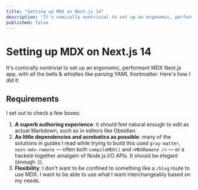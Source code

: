 ```yaml
---
title: "Setting up MDX on Next.js 14"
description: "It's comically nontrivial to set up an ergonomic, performant MDX Next.js app, with all the bells & whistles like parsing YAML frontmatter. Here's how I did it."
published: false
---
```


# Setting up MDX on Next.js 14

It's comically nontrivial to set up an ergonomic, performant MDX Next.js app, with all the bells & whistles like parsing YAML frontmatter. Here's how I did it.

## Requirements

I set out to check a few boxes:

1. **A superb authoring experience**: it should feel natural enough to edit as actual Markdown, such as in editors like Obsidian.
2. **As little dependencies and acrobatics as possible**: many of the solutions in guides I read while trying to build this used `gray-matter`, `next-mdx-remote` — often both `compileMDX()` and `<MDXRemote />` — or a hacked-together amalgam of Node.js I/O APIs. It should be elegant (enough :)).
3. **Flexibility**: I don't want to be confined to something like a `/blog` route to use MDX. I want to be able to use what I want interchangeably based on my needs.


